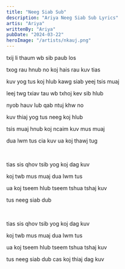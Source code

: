 ```yaml
---
title: "Neeg Siab Sub"
description: "Ariya Neeg Siab Sub Lyrics"
artis: "Ariya"
writtenBy: "Ariya"
pubDate: "2024-03-22"
heroImage: "/artists/nkauj.png"
---
```


txij li thaum wb sib paub los

txog rau hnub no koj hais rau kuv tias

kuv yog tus koj hlub kawg siab yeej tsis muaj

leej twg txiav tau wb txhoj kev sib hlub

nyob hauv lub qab ntuj khw no

kuv thiaj yog tus neeg koj hlub

tsis muaj hnub koj ncaim kuv mus muaj

dua lwm tus cia kuv ua koj thawj tug

<br />

tias sis qhov tsib yog koj dag kuv

koj twb mus muaj dua lwm tus

ua koj tseem hlub tseem tshua tshaj kuv

tus neeg siab dub

<br />

tias sis qhov tsib yog koj dag kuv

koj twb mus muaj dua lwm tus

ua koj tseem hlub tseem tshua tshaj kuv

tus neeg siab dub cas koj thiaj dag kuv
